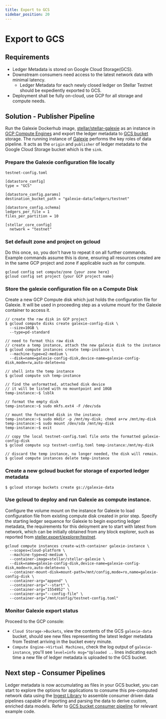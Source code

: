 ```yaml
---
title: Export to GCS
sidebar_position: 20
---
```


# Export to GCS

## Requirements

- Ledger Metadata is stored on Google Cloud Storage(GCS).
- Downstream consumers need access to the latest network data with minimal latency.
  - Ledger Metadata for each newly closed ledger on Stellar Testnet should be expediently exported to GCS.
- Deployment shall be fully on-cloud, use GCP for all storage and compute needs.

## Solution - Publisher Pipeline

Run the Galexie Dockerhub image, [stellar/stellar-galexie](https://hub.docker.com/r/stellar/stellar-galexie) as an instance in [GCP Compute Engines](https://cloud.google.com/run/docs/create-jobs) and export the ledger metadata to [GCS bucket](https://cloud.google.com/storage/docs/json_api/v1/buckets) storage. The running instance of [Galexie](/data/galexie/README.mdx) performs the key roles of data pipeline. It acts as the `origin` and `publisher` of ledger metadata to the Google Cloud Storage bucket which is the `sink`.

### Prepare the Galexie configuration file locally

`testnet-config.toml`

<CodeExample>

```
[datastore_config]
type = "GCS"

[datastore_config.params]
destination_bucket_path = "galexie-data/ledgers/testnet"

[datastore_config.schema]
ledgers_per_file = 1
files_per_partition = 10

[stellar_core_config]
  network = "testnet"
```

</CodeExample>

### Set default zone and project on gcloud

Do this once, so, you don't have to repeat it on all further commands. Example commands assume this is done, ensuring all resources created are in the same GCP project and zone if applicable such as for compute.

<CodeExample>

```
gcloud config set compute/zone {your zone here}
gcloud config set project {your GCP project name}
```

</CodeExample>

### Store the galexie configuration file on a Compute Disk

Create a new GCP Compute disk which just holds the configuration file for Galexie. It will be used in proceeding step as a volume mount for the Galexie container to access it.

<CodeExample>

```
// create the raw disk in GCP project
$ gcloud compute disks create galexie-config-disk \
  --size=10GB \
  --type=pd-standard

// need to format this raw disk
// create a temp instance, attach the new galexie disk to the instance
$ gcloud compute instances create temp-instance \
  --machine-type=e2-medium \
  --disk=name=galexie-config-disk,device-name=galexie-config-disk,mode=rw,auto-delete=no

// shell into the temp instance
$ gcloud compute ssh temp-instance

// find the unformatted, attached disk device
// it will be listed with no mountpoint and 10GB
temp-instance:~$ lsblk

// format the empty disk
temp-instance:~$ sudo mkfs.ext4 -F /dev/sda

// mount the formatted disk in the instance
temp-instance:~$ sudo mkdir -p /mnt/my-disk; chmod a+rw /mnt/my-disk
temp-instance:~$ sudo mount /dev/sda /mnt/my-disk
temp-instance:~$ exit

// copy the local testnet-config.toml file onto the formatted galexie-config-disk
$ gcloud compute scp testnet-config.toml temp-instance:/mnt/my-disk

// discard the temp instance, no longer needed, the disk will remain.
$ gcloud compute instances delete temp-instance

```

</CodeExample>

### Create a new gcloud bucket for storage of exported ledger metadata

<CodeExample>

```
$ gcloud storage buckets create gs://galexie-data
```

</CodeExample>

### Use gcloud to deploy and run Galexie as compute instance.

Configure the volume mount on the instance for Galexie to load configuration file from existing compute disk created in prior step. Specify the starting ledger sequence for Galexie to begin exporting ledger metadata, the requirements for this deloyment are to start with latest from network, which can be initially obtained from any block explorer, such as reported from [steller.expert/explorer/testnet](https://stellar.expert/explorer/testnet).

<CodeExample>

```
gcloud compute instances create-with-container galexie-instance \
  --scopes=cloud-platform \
  --machine-type=e2-medium \
  --container-image=stellar/stellar-galexie \
  --disk=name=galexie-config-disk,device-name=galexie-config-disk,mode=ro,auto-delete=no \
  --container-mount-disk=mount-path=/mnt/config,mode=ro,name=galexie-config-disk \
  --container-arg="append" \
  --container-arg="--start" \
  --container-arg="1554952" \
  --container-arg="--config-file" \
  --container-arg="/mnt/config/testnet-config.toml"
```

</CodeExample>

### Monitor Galexie export status

Proceed to the GCP console:

- `Cloud Storage->Buckets`, view the contents of the GCS `galexie-data` bucket, should see new files representing the latest ledger metadata from Testnet arriving in the bucket every minute.
- `Compute Engine->Virtual Machines`, check the log output of `galexie-instance`, you'll see `level=info msg="Uploaded ..` lines indicating each time a new file of ledger metadata is uploaded to the GCS bucket.

## Next step - Consumer Pipelines

Ledger metadata is now accumulating as files in your GCS bucket, you can start to explore the options for applications to consume this pre-computed network data using the [Ingest Library](/data/ingest-library/README.mdx) to assemble consumer driven data pipelines capable of importing and parsing the data to derive custom, enriched data models. Refer to [GCS bucket consumer pipeline](https://developers.stellar.org/docs/build/apps/ingest-sdk/overview#ledger-metadata-consumer-pipeline) for relevant example code.
